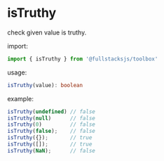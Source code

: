 # isTruthy

check given value is truthy.

import:
```typescript copy
import { isTruthy } from '@fullstacksjs/toolbox'
```

usage:
```typescript copy
isTruthy(value): boolean
```

example:
```typescript copy
isTruthy(undefined) // false
isTruthy(null)      // false
isTruthy(0)         // false
isTruthy(false);    // false
isTruthy({});       // true
isTruthy([]);       // true
isTruthy(NaN);      // false
```
